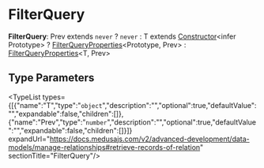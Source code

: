
# FilterQuery

 **FilterQuery**: Prev extends `never` ? `never` : T extends [Constructor](../../../ModulesSdkTypes/types/types.ModulesSdkTypes.Constructor/page.mdx)&#60;infer Prototype&#62; ? [FilterQueryProperties](../../../types/types.FilterQueryProperties/page.mdx)&#60;Prototype, Prev&#62; : [FilterQueryProperties](../../../types/types.FilterQueryProperties/page.mdx)&#60;T, Prev&#62;

## Type Parameters

<TypeList types={[{"name":"T","type":"`object`","description":"","optional":true,"defaultValue":"","expandable":false,"children":[]},{"name":"Prev","type":"`number`","description":"","optional":true,"defaultValue":"","expandable":false,"children":[]}]} expandUrl="https://docs.medusajs.com/v2/advanced-development/data-models/manage-relationships#retrieve-records-of-relation" sectionTitle="FilterQuery"/>
